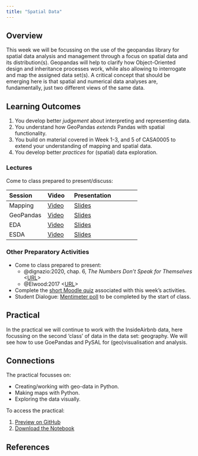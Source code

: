 ```yaml
--- 
title: "Spatial Data"
---
```


## Overview

This week we will be focussing on the use of the geopandas library for spatial data analysis and management through a focus on spatial data and its distribution(s). Geopandas will help to clarify how Object-Oriented design and inheritance processes work, while also allowing to interrogate and map the assigned data set(s). A critical concept that should be emerging here is that spatial and numerical data analyses are, fundamentally, just two different views of the same data. 

::: {.callout-important}
## Learning Outcomes

1. You develop better *judgement* about interpreting and representing data.
2. You understand how GeoPandas *extends* Pandas with spatial functionality.
3. You build on material covered in Week 1-3, and 5 of CASA0005 to extend your understanding of mapping and spatial data.
4. You develop better *practices* for (spatial) data exploration.
::: 

### Lectures

Come to class prepared to present/discuss:

| Session | Video | Presentation | 
| :------ | :---- | :----------- | 
| Mapping | [Video]({{< var vids.mapping >}}) | [Slides](../lectures/6.1-Mapping.qmd) | 
| GeoPandas | [Video]({{< var vids.geopandas >}}) | [Slides](../lectures/6.2-Geopandas.qmd) | 
| EDA | [Video]({{< var vids.eda >}}) |[Slides](../lectures/6.3-EDA.qmd) | 
| ESDA | [Video]({{< var vids.esda >}}) | [Slides](../lectures/6.4-ESDA.qmd) | 

### Other Preparatory Activities

- Come to class prepared to present:
  - @dignazio:2020, chap. 6, *The Numbers Don't Speak for Themselves* <[URL](https://ucl.primo.exlibrisgroup.com/discovery/fulldisplay?docid=alma9931206723604761&context=L&vid=44UCL_INST:UCL_VU2&lang=en&search_scope=UCLLibraryCatalogue&adaptor=Local%20Search%20Engine&isFrbr=true&tab=UCLLibraryCatalogue&query=any,contains,D%5C%27Ignazio%20Data%20Feminism&sortby=date_d&facet=frbrgroupid,include,9041340239229546206&offset=0)> 
  - @Elwood:2017 <[URL](https://doi.org/10.1080/13658816.2017.1334892)>
- Complete the [short Moodle quiz]({{< var quiz.week6 >}}) associated with this week's activities.
- Student Dialogue: [Mentimeter poll](https://moodle.ucl.ac.uk/mod/url/view.php?id=4389751&forceview=1) to be completed by the start of class.

## Practical

In the practical we will continue to work with the InsideAirbnb data, here focussing on the second 'class' of data in the data set: geography. We will see how to use GoePandas and PySAL for (geo)visualisation and analysis.

::: {.callout-tip}
## Connections

The practical focusses on:

- Creating/working with geo-data in Python.
- Making maps with Python.
- Exploring the data visually.
:::

To access the practical:

1. [Preview on GitHub]({{< var module.prac > >}}practicals/Practical-06-Spatial_Data.ipynb)
2. [Download the Notebook]({{< var module.raw >}}practicals/Practical-06-Spatial_Data.ipynb)

## References 
